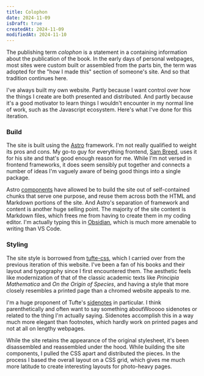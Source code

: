 ```yaml
---
title: Colophon
date: 2024-11-09
isDraft: true
createdAt: 2024-11-09
modifiedAt: 2024-11-10
---
```


The publishing term *colophon* is a statement in a containing information about the publication of the book.  In the early days of personal webpages, most sites were custom built or assembled from the parts bin, the term was adopted for the "how I made this" section of someone's site.  And so that tradition continues here.  

I've always built my own website.  Partly because I want control over how the things I create are both presented and distributed.  And partly because it's a good motivator to learn things I wouldn't encounter in my normal line of work, such as the Javascript ecosystem.  Here's what I've done for this iteration.

### Build

The site is built using the [Astro](https://astro.build/) framework.  I'm not really qualified to weight its pros and cons.  My go-to guy for everything frontend, [Sam Breed](https://sambreed.dev/), uses it for his site and that's good enough reason for me.  While I'm not versed in frontend frameworks, it does seem sensibly put together and connects a number of ideas I'm vaguely aware of being good things into a single package.

Astro [components](https://docs.astro.build/en/basics/astro-components/) have allowed be to build the site out of self-contained chunks that serve one purpose, and reuse them across both the HTML and Markdown portions of the site.  And Astro's separation of framework and content is another huge selling point.  The majority of the site content is Markdown files, which frees me from having to create them in my coding editor.  I'm actually typing this in [Obsidian](https://obsidian.md/), which is much more amenable to writing than VS Code.

### Styling

The site style is borrowed from [tufte-css](https://edwardtufte.github.io/tufte-css/), which I carried over from the previous iteration of this website.  I've been a fan of his books and their layout and typography since I first encountered them.  The aesthetic feels like modernization of that of the classic academic texts like *Principia Mathematica* and *On the Origin of Species*, and having a style that more closely resembles a printed page than a chromed website appeals to me.

I'm a huge proponent of Tufte's [sidenotes](https://edwardtufte.github.io/tufte-css/#sidenotes) in particular.  I think parenthetically and often want to say something about<Sidenote>Wooooo sidenotes</Sidenote> or related to the thing I'm actually saying.  Sidenotes accomplish this in a way much more elegant than footnotes, which hardly work on printed pages and not at all on lengthy webpages.

While the site retains the appearance of the original stylesheet, it's been disassembled and reassembled under the hood.  While building the site components, I pulled the CSS apart and distributed the pieces.  In the process I based the overall layout on a CSS grid, which gives me much more latitude to create interesting layouts for photo-heavy pages.

